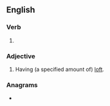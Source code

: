 ==English==

===Verb===
{{head|en|verb form}}

# {{en-past of|loft}}

===Adjective===
{{en-adj|-}}

# {{lb|en|golf|of a [[golf club]]}} Having (a specified amount of) [[loft]].

===Anagrams===
* {{anagrams|en|deloft|floted}}